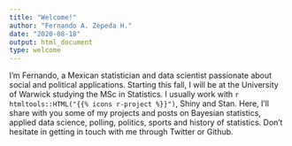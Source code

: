 ```yaml
---
title: "Welcome!"
author: "Fernando A. Zepeda H."
date: "2020-08-18"
output: html_document
type: welcome
---
```


I'm Fernando, a Mexican statistician and data scientist passionate about social and political applications. Starting this fall, I will be at the University of Warwick studying the MSc in Statistics. I usually work with `r htmltools::HTML("{{% icons r-project %}}")`, Shiny and Stan. Here, I'll share with you some of my projects and posts on Bayesian statistics, applied data science, polling, politics, sports and history of statistics. Don't hesitate in getting in touch with me through Twitter or Github. 
